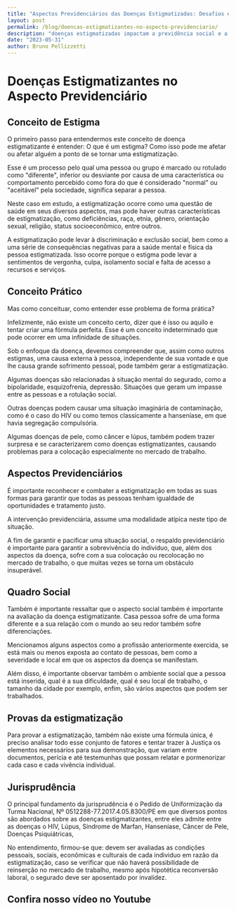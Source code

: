 ```yaml
---
title: "Aspectos Previdenciários das Doenças Estigmatizadas: Desafios e Soluções"
layout: post
permalink: /blog/doencas-estigmatizantes-no-aspecto-previdenciario/
description: "doenças estigmatizadas impactam a previdência social e a vida das pessoas. Compreenda o conceito de estigma, os desafios práticos enfrentados e as implicações jurídicas."
date: "2023-05-31"
author: Bruno Pellizzetti
---
```


# Doenças Estigmatizantes no Aspecto Previdenciário

## Conceito de Estigma

O primeiro passo para entendermos este conceito de doença estigmatizante é entender: O que é um estigma? Como isso pode me afetar ou afetar alguém a ponto de se tornar uma estigmatização.

Esse é um processo pelo qual uma pessoa ou grupo é marcado ou rotulado como "diferente", inferior ou desviante por causa de uma característica ou comportamento percebido como fora do que é considerado "normal" ou "aceitável" pela sociedade, significa separar a pessoa.

Neste caso em estudo, a estigmatização ocorre como uma questão de saúde em seus diversos aspectos, mas pode haver outras características de estigmatização, como deficiências, raça, etnia, gênero, orientação sexual, religião, status socioeconômico, entre outros.

A estigmatização pode levar à discriminação e exclusão social, bem como a uma série de consequências negativas para a saúde mental e física da pessoa estigmatizada. Isso ocorre porque o estigma pode levar a sentimentos de vergonha, culpa, isolamento social e falta de acesso a recursos e serviços.

## Conceito Prático

Mas como conceituar, como entender esse problema de forma prática?

Infelizmente, não existe um conceito certo, dizer que é isso ou aquilo e tentar criar uma fórmula perfeita. Esse é um conceito indeterminado que pode ocorrer em uma infinidade de situações.

Sob o enfoque da doença, devemos compreender que, assim como outros estigmas, uma causa externa à pessoa, independente de sua vontade e que lhe causa grande sofrimento pessoal, pode também gerar a estigmatização.

Algumas doenças são relacionadas à situação mental do segurado, como a bipolaridade, esquizofrenia, depressão. Situações que geram um impasse entre as pessoas e a rotulação social.

Outras doenças podem causar uma situação imaginária de contaminação, como é o caso do HIV ou como temos classicamente a hanseníase, em que havia segregação compulsória.

Algumas doenças de pele, como câncer e lúpus, também podem trazer surpresa e se caracterizarem como doenças estigmatizantes, causando problemas para a colocação especialmente no mercado de trabalho.

## Aspectos Previdenciários

É importante reconhecer e combater a estigmatização em todas as suas formas para garantir que todas as pessoas tenham igualdade de oportunidades e tratamento justo.

A intervenção previdenciária, assume uma modalidade atípica neste tipo de situação.

A fim de garantir e pacificar uma situação social, o respaldo previdenciário é importante para garantir a sobrevivência do individuo, que, além dos aspectos da doença, sofre com a sua colocação ou recolocação no mercado de trabalho, o que muitas vezes se torna um obstáculo insuperável.

## Quadro Social

Também é importante ressaltar que o aspecto social também é importante na avaliação da doença estigmatizante. Casa pessoa sofre de uma forma diferente e a sua relação com o mundo ao seu redor também sofre diferenciações.

Mencionamos alguns aspectos como a profissão anteriormente exercida, se está mais ou menos exposta ao contato de pessoas, bem como a severidade e local em que os aspectos da doença se manifestam.

Além disso, é importante observar também o ambiente social que a pessoa está inserida, qual é a sua dificuldade, qual é seu local de trabalho, o tamanho da cidade por exemplo, enfim, são vários aspectos que podem ser trabalhados.

## Provas da estigmatização

Para provar a estigmatização, também não existe uma fórmula única, é preciso analisar todo esse conjunto de fatores e tentar trazer à Justiça os elementos necessários para sua demonstração, que variam entre documentos, perícia e até testemunhas que possam relatar e pormenorizar cada caso e cada vivência individual.

## Jurisprudência

O principal fundamento da jurisprudência é o Pedido de Uniformização da Turma Nacional, Nº 0512288-77.2017.4.05.8300/PE em que diversos pontos são abordados sobre as doenças estigmatizantes, entre eles admite entre as doenças o HIV, Lúpus, Síndrome de Marfan, Hanseníase, Câncer de Pele, Doenças Psiquiátricas,

No entendimento, firmou-se que: devem ser avaliadas as condições pessoais, sociais, econômicas e culturais de cada individuo em razão da estigmatização, caso se verificar que não haverá possibilidade de reinserção no mercado de trabalho, mesmo após hipotética reconversão laboral, o segurado deve ser aposentado por invalidez.

## Confira nosso vídeo no Youtube

<div className="moldura">
  <div className="video">
    <LiteYouTubeEmbed webp id="jxbFMjRa1J4" adNetwork playlist={false} title="Um Erro do INSS que Poderia ter custado caro para uma Funcionária Pública" noCookie />
  </div>
</div>
